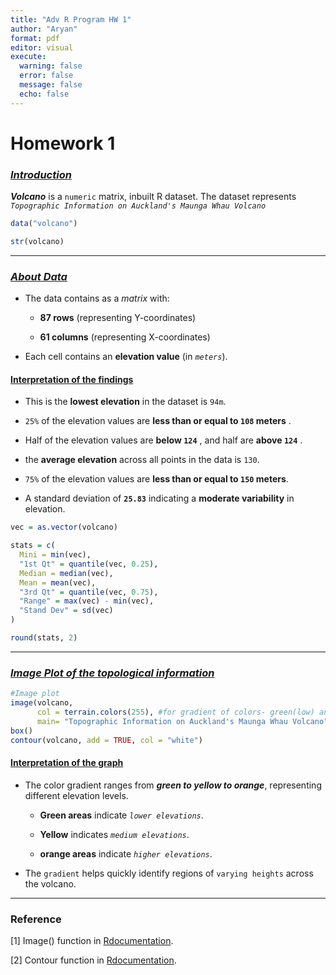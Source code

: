 ```yaml
---
title: "Adv R Program HW 1"
author: "Aryan"
format: pdf
editor: visual
execute:
  warning: false  
  error: false    
  message: false
  echo: false
---
```


# Homework 1

### [*Introduction*]{.underline}

***Volcano*** is a `numeric` matrix, inbuilt R dataset. The dataset represents *`Topographic Information on Auckland's Maunga Whau Volcano`*

```r
data("volcano")
```

```r
str(volcano)
```

---

### [*About Data*]{.underline}

-   The data contains as a *matrix* with:

    -   **87 rows** (representing Y-coordinates)

    -   **61 columns** (representing X-coordinates)

-   Each cell contains an **elevation value** (in *`meters`*).

#### [Interpretation of the findings]{.underline}

-   This is the **lowest elevation** in the dataset is `94m`.

-   `25%` of the elevation values are **less than or equal to `108` meters** .

-   Half of the elevation values are **below `124`** , and half are **above `124`** .

-   the **average elevation** across all points in the data is `130`.

-   `75%` of the elevation values are **less than or equal to `150` meters**.

-   A standard deviation of **`25.83`** indicating a **moderate variability** in elevation.

```r
vec = as.vector(volcano)

stats = c(
  Mini = min(vec),
  "1st Qt" = quantile(vec, 0.25),
  Median = median(vec),
  Mean = mean(vec),
  "3rd Qt" = quantile(vec, 0.75),
  "Range" = max(vec) - min(vec),
  "Stand Dev" = sd(vec)
)

round(stats, 2)
```

---

### [*Image Plot of the topological information*]{.underline}

```r
#Image plot
image(volcano, 
      col = terrain.colors(255), #for gradient of colors- green(low) and orange(high)
      main= "Topographic Information on Auckland's Maunga Whau Volcano")
box()
contour(volcano, add = TRUE, col = "white")
```

#### [Interpretation of the graph]{.underline}

-   The color gradient ranges from ***green to yellow to orange***, representing different elevation levels.

    -   **Green areas** indicate *`lower elevations`*.

    -   **Yellow** indicates *`medium elevations`*.

    -   **orange areas** indicate *`higher elevations`*.

-   The `gradient` helps quickly identify regions of `varying heights` across the volcano.

---

### Reference

\[1\] Image() function in [Rdocumentation](https://www.rdocumentation.org/packages/graphics/versions/3.6.2/topics/image).

\[2\] Contour function in [Rdocumentation](https://www.rdocumentation.org/packages/graphics/versions/3.6.2/topics/contour).
